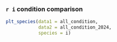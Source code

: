 ### `r i` condition comparison
    
```r
plt_species(data1 = all_condition, 
            data2 = all_condition_2024,
            species = i)
```